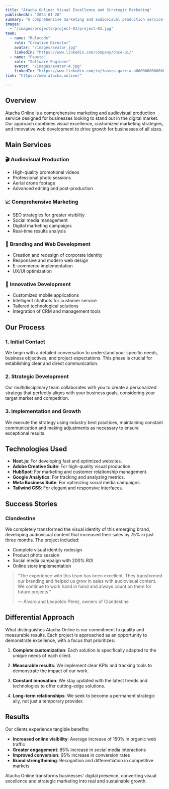 ```yaml
---
title: "Atacha Online: Visual Excellence and Strategic Marketing"
publishedAt: "2024-01-20"
summary: "A comprehensive marketing and audiovisual production service that empowers businesses through customized creative solutions, strategic branding, and innovative web development."
images:
  - "/images/projects/project-03/project-03.jpg"
team:
  - name: "Rulocode"
    role: "Creative Director"
    avatar: "/images/avatar.jpg"
    linkedIn: "https://www.linkedin.com/company/once-ui/"
  - name: "Fausto"
    role: "Software Engineer"
    avatar: "/images/avatar-4.jpg"
    linkedIn: "https://www.linkedin.com/in/fausto-garcia-b0000000000000000000000000000000000000000/"
link: "https://www.atacha.online/"

---
```


## Overview

Atacha Online is a comprehensive marketing and audiovisual production service designed for businesses looking to stand out in the digital market. Our approach combines visual excellence, customized marketing strategies, and innovative web development to drive growth for businesses of all sizes.

## Main Services

### 🎬 Audiovisual Production
- High-quality promotional videos
- Professional photo sessions
- Aerial drone footage
- Advanced editing and post-production

### 📈 Comprehensive Marketing
- SEO strategies for greater visibility
- Social media management
- Digital marketing campaigns
- Real-time results analysis

### 🎨 Branding and Web Development
- Creation and redesign of corporate identity
- Responsive and modern web design
- E-commerce implementation
- UX/UI optimization

### 🤖 Innovative Development
- Customized mobile applications
- Intelligent chatbots for customer service
- Tailored technological solutions
- Integration of CRM and management tools

## Our Process

### 1. Initial Contact
We begin with a detailed conversation to understand your specific needs, business objectives, and project expectations. This phase is crucial for establishing clear and direct communication.

### 2. Strategic Development
Our multidisciplinary team collaborates with you to create a personalized strategy that perfectly aligns with your business goals, considering your target market and competition.

### 3. Implementation and Growth
We execute the strategy using industry best practices, maintaining constant communication and making adjustments as necessary to ensure exceptional results.

## Technologies Used

- **Next.js**: For developing fast and optimized websites.
- **Adobe Creative Suite**: For high-quality visual production.
- **HubSpot**: For marketing and customer relationship management.
- **Google Analytics**: For tracking and analyzing metrics.
- **Meta Business Suite**: For optimizing social media campaigns.
- **Tailwind CSS**: For elegant and responsive interfaces.

## Success Stories

### Clandestine
We completely transformed the visual identity of this emerging brand, developing audiovisual content that increased their sales by 75% in just three months. The project included:

- Complete visual identity redesign
- Product photo session
- Social media campaign with 200% ROI
- Online store implementation

> "The experience with this team has been excellent. They transformed our branding and helped us grow in sales with audiovisual content. We continue to work hand in hand and always count on them for future projects."
> 
> — Álvaro and Leopoldo Pérez, owners of Clandestine

## Differential Approach

What distinguishes Atacha Online is our commitment to quality and measurable results. Each project is approached as an opportunity to demonstrate excellence, with a focus that prioritizes:

1. **Complete customization**: Each solution is specifically adapted to the unique needs of each client.

2. **Measurable results**: We implement clear KPIs and tracking tools to demonstrate the impact of our work.

3. **Constant innovation**: We stay updated with the latest trends and technologies to offer cutting-edge solutions.

4. **Long-term relationships**: We seek to become a permanent strategic ally, not just a temporary provider.

## Results

Our clients experience tangible benefits:

- **Increased online visibility**: Average increase of 150% in organic web traffic
- **Greater engagement**: 85% increase in social media interactions
- **Improved conversion**: 65% increase in conversion rates
- **Brand strengthening**: Recognition and differentiation in competitive markets

Atacha Online transforms businesses' digital presence, converting visual excellence and strategic marketing into real and sustainable growth. 